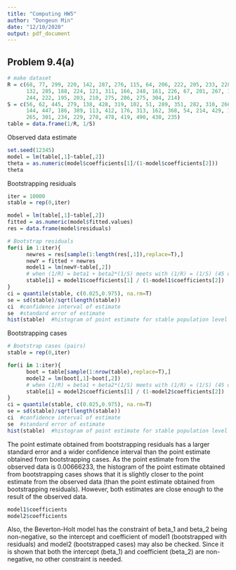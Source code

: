 ```yaml
---
title: "Computing HW5"
author: "Dongeun Min"
date: "12/10/2020"
output: pdf_document
---
```


## Problem 9.4(a)
```r
# make dataset
R = c(68, 77, 299, 220, 142, 287, 276, 115, 64, 206, 222, 205, 233, 228, 188,
      132, 285, 188, 224, 121, 311, 166, 248, 161, 226, 67, 201, 267, 121, 301,
      244, 222, 195, 203, 210, 275, 286, 275, 304, 214)
S = c(56, 62, 445, 279, 138, 428, 319, 102, 51, 289, 351, 282, 310, 266, 256,
      144, 447, 186, 389, 113, 412, 176, 313, 162, 368, 54, 214, 429, 115, 407,
      265, 301, 234, 229, 270, 478, 419, 490, 430, 235)
table = data.frame(1/R, 1/S)
```

Observed data estimate
```r
set.seed(12345)
model = lm(table[,1]~table[,2])
theta = as.numeric(model$coefficients[1]/(1-model$coefficients[2]))
theta
```

Bootstrapping residuals
```r
iter = 10000
stable = rep(0,iter)

model = lm(table[,1]~table[,2])
fitted = as.numeric(model$fitted.values)
res = data.frame(model$residuals)

# Bootstrap residuals
for(i in 1:iter){
      newres = res[sample(1:length(res[,1]),replace=T),]
      newY = fitted + newres
      model1 = lm(newY~table[,2])
      # when (1/R) = beta1 + beta2*(1/S) meets with (1/R) = (1/S) (45 degree line)
      stable[i] = model1$coefficients[1] / (1-model1$coefficients[2])
}
ci = quantile(stable, c(0.025,0.975), na.rm=T)
se = sd(stable)/sqrt(length(stable))
ci  #confidence interval of estimate
se  #standard error of estimate
hist(stable)  #histogram of point estimate for stable population level (R=S)
```

Bootstrapping cases
```r
# Bootstrap cases (pairs)
stable = rep(0,iter)

for(i in 1:iter){
      boot = table[sample(1:nrow(table),replace=T),]
      model2 = lm(boot[,1]~boot[,2])
      # when (1/R) = beta1 + beta2*(1/S) meets with (1/R) = (1/S) (45 degree line)
      stable[i] = model2$coefficients[1] / (1-model2$coefficients[2])
}
ci = quantile(stable, c(0.025,0.975), na.rm=T)
se = sd(stable)/sqrt(length(stable))
ci  #confidence interval of estimate
se  #standard error of estimate
hist(stable)  #histogram of point estimate for stable population level (R=S)
```

The point estimate obtained from bootstrapping residuals has a larger standard 
error and a wider confidence interval than the point estimate obtained from 
bootstrapping cases. As the point estimate from the observed data is 0.00666233,
the histogram of the point estimate obtained from bootstrapping cases shows that 
it is slightly closer to the point estimate from the observed data (than the 
point estimate obtained from bootstrapping residuals). However, both estimates 
are close enough to the result of the observed data.  

```r
model1$coefficients
model2$coefficients
```

Also, the Beverton-Holt model has the constraint of beta_1 and beta_2 being 
non-negative, so the intercept and coefficient of model1 (bootstrapped with 
residuals) and model2 (bootstrapped cases) may also be checked. Since it is 
shown that both the intercept (beta_1) and coefficient (beta_2) are non-negative,
no other constraint is needed.